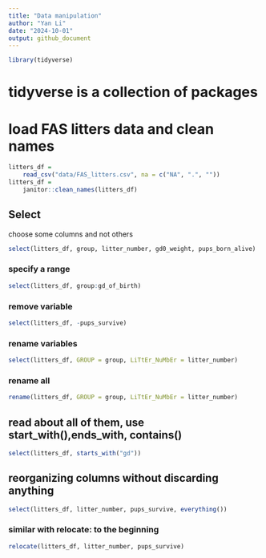 ```yaml
---
title: "Data manipulation"
author: "Yan Li"
date: "2024-10-01"
output: github_document
---
```


```r
library(tidyverse)
```
# tidyverse is a collection of packages

# load FAS litters data and clean names
```r

litters_df = 
    read_csv("data/FAS_litters.csv", na = c("NA", ".", ""))
litters_df = 
    janitor::clean_names(litters_df)
```

## Select
choose some columns and not others
```r
select(litters_df, group, litter_number, gd0_weight, pups_born_alive)
```
### specify a range
```r
select(litters_df, group:gd_of_birth)
```

### remove variable
```r
select(litters_df, -pups_survive)
```

### rename variables
```r
select(litters_df, GROUP = group, LiTtEr_NuMbEr = litter_number)
```
### rename all
```r
rename(litters_df, GROUP = group, LiTtEr_NuMbEr = litter_number)
```

## read about all of them, use start_with(),ends_with, contains()
```r
select(litters_df, starts_with("gd"))
```

## reorganizing columns without discarding anything
```r
select(litters_df, litter_number, pups_survive, everything())
```
### similar with relocate: to the beginning
```r
relocate(litters_df, litter_number, pups_survive)
```








